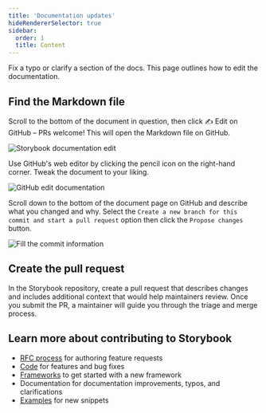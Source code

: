 ```yaml
---
title: 'Documentation updates'
hideRendererSelector: true
sidebar:
  order: 1
  title: Content
---
```


Fix a typo or clarify a section of the docs. This page outlines how to edit the documentation.

## Find the Markdown file

Scroll to the bottom of the document in question, then click ✍️ Edit on GitHub – PRs welcome! This will open the Markdown file on GitHub.

![Storybook documentation edit](../../_assets/contribute/storybook-edit-docs-optimized.png)

Use GitHub's web editor by clicking the pencil icon on the right-hand corner. Tweak the document to your liking.

![GitHub edit documentation](../../_assets/contribute/github-docs-edit-optimized.png)

Scroll down to the bottom of the document page on GitHub and describe what you changed and why. Select the `Create a new branch for this commit and start a pull request` option then click the `Propose changes` button.

![Fill the commit information](../../_assets/contribute/storybook-docs-submit-changes-optimized.png)

## Create the pull request

In the Storybook repository, create a pull request that describes changes and includes additional context that would help maintainers review. Once you submit the PR, a maintainer will guide you through the triage and merge process.

## Learn more about contributing to Storybook

* [RFC process](../RFC.mdx) for authoring feature requests
* [Code](../code.mdx) for features and bug fixes
* [Frameworks](../framework.mdx) to get started with a new framework
* Documentation for documentation improvements, typos, and clarifications
* [Examples](./new-snippets.mdx) for new snippets
